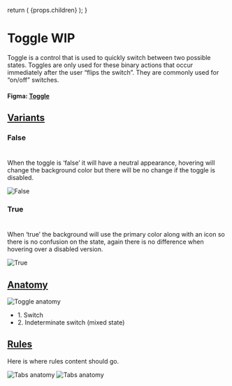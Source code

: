 

  return (
    <Layout
      title="Design"
      sideNav="design"
      editPageRoute="design/components/toggle"
      shouldIncludePageIndex
    >
      {props.children}
    </Layout>
  );
}

# Toggle WIP

<IntroText>
  Toggle is a control that is used to quickly switch between two possible
  states. Toggles are only used for these binary actions that occur immediately
  after the user “flips the switch”. They are commonly used for “on/off”
  switches.
</IntroText>

#### Figma: [Toggle](<https://www.figma.com/file/W3hxWj6VZydNaNGJSGxRsV/TableKit-Components-(3.0)>)

## [Variants](#variants)

### False

#

When the toggle is ‘false’ it will have a neutral appearance, hovering will change the background color but there will be no change if the toggle is disabled.

![False](/static/img/components/PLACEHOLDER.png 'IMAGEDESCRIPTION')

### True

#

When ‘true’ the background will use the primary color along with an icon so there is no confusion on the state, again there is no difference when hovering over a disabled version.

![True](/static/img/components/PLACEHOLDER.png 'IMAGEDESCRIPTION')

## [Anatomy](website/src/design/components/toggle.html#anatomy)

![Toggle anatomy](/static/img/components/anatomy-toggle.svg 'IMAGEDESCRIPTION')

<ul>
  <li>1. Switch</li>
  <li>2. Indeterminate switch (mixed state)</li>
</ul>

## [Rules](website/src/design/components/toggle.html#rules)

Here is where rules content should go.

![Tabs anatomy](/static/img/components/placeholder-rules.png 'IMAGEDESCRIPTION') ![Tabs anatomy](/static/img/components/placeholder-rules.png 'IMAGEDESCRIPTION')
